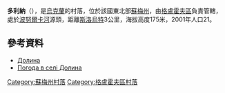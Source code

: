 {{coord|51|47|24|N|33|45|23|E|scale:100000_region:UA|display=title}}

'''多利納'''（{{lang-uk|Долина}}），是[[烏克蘭|烏克蘭]]的村落，位於該國東北部[[蘇梅州|蘇梅州]]，由[[格盧霍夫區|格盧霍夫區]]負責管轄，處於[[波努爾卡河_(紹斯特卡河支流)|波努爾卡河]]源頭，距離[[斯洛烏特|斯洛烏特]]3公里，海拔高度175米，2001年人口21。

==參考資料==
* [http://w1.c1.rada.gov.ua/pls/z7502/A005?rdat1=02.02.2010&rf7571=28942 Долина]{{dead link|date=2017年12月 |bot=InternetArchiveBot |fix-attempted=yes }}
* [http://weather.in.ua/ua/symskaja/7110 Погода в селі Долина]{{Wayback|url=http://weather.in.ua/ua/symskaja/7110 |date=20160305071945 }}

{{DEFAULTSORT:Долина}}

[[Category:蘇梅州村落|Category:蘇梅州村落]]
[[Category:格盧霍夫區村落|Category:格盧霍夫區村落]]


{{Sumy-geo-stub}}